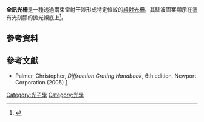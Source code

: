 {{noteTA
|1=zh-hans:全息光栅; zh-hant:全訊光柵;
}}
{{expand|time=2016-05-01T11:40:20+00:00}}
'''全訊光柵'''是一種透過兩束雷射干涉形成特定條紋的[[繞射光柵|繞射光柵]]，其駐波圖案顯示在塗有光刻膠的拋光襯底上<ref>{{cite journal |author= AK Yetisen, H Butt, F da Cruz Vasconcellos, Y Montelongo, CAB Davidson, J Blyth, JB Carmody, S Vignolini, U Steiner, JJ Baumberg, TD Wilkinson and CR Lowe |title= Light-Directed Writing of Chemically Tunable Narrow-Band Holographic Sensors. |journal= Advanced Optical Materials |year= 2013 |doi= 10.1002/adom.201300375 |url= http://onlinelibrary.wiley.com/doi/10.1002/adom.201300375/abstract |access-date= 2016-05-01 |archive-date= 2016-04-30 |archive-url= https://web.archive.org/web/20160430184644/http://onlinelibrary.wiley.com/doi/10.1002/adom.201300375/abstract |dead-url= no }}</ref>。

== 參考資料 ==
{{reflist}}

== 參考文獻 ==
*  Palmer, Christopher, ''Diffraction Grating Handbook'', 6th edition, Newport Corporation (2005) [https://archive.is/20130130032014/http://gratings.newport.com/information/handbook/chapter4.asp]

[[Category:光子學|Category:光子學]]
[[Category:光學|Category:光學]]